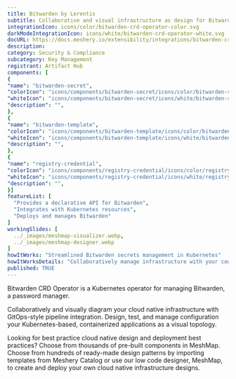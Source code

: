 ```yaml
---
title: Bitwarden by Lerentis
subtitle: Collaborative and visual infrastructure as design for Bitwarden by Lerentis
integrationIcon: icons/color/bitwarden-crd-operator-color.svg
darkModeIntegrationIcon: icons/white/bitwarden-crd-operator-white.svg
docURL: https://docs.meshery.io/extensibility/integrations/bitwarden-crd-operator
description: 
category: Security & Compliance
subcategory: Key Management
registrant: Artifact Hub
components: [
{
"name": "bitwarden-secret",
"colorIcon": "icons/components/bitwarden-secret/icons/color/bitwarden-secret-color.svg",
"whiteIcon": "icons/components/bitwarden-secret/icons/white/bitwarden-secret-white.svg",
"description": "",
},
{
"name": "bitwarden-template",
"colorIcon": "icons/components/bitwarden-template/icons/color/bitwarden-template-color.svg",
"whiteIcon": "icons/components/bitwarden-template/icons/white/bitwarden-template-white.svg",
"description": "",
},
{
"name": "registry-credential",
"colorIcon": "icons/components/registry-credential/icons/color/registry-credential-color.svg",
"whiteIcon": "icons/components/registry-credential/icons/white/registry-credential-white.svg",
"description": "",
}]
featureList: [
  "Provides a declarative API for Bitwarden",
  "Integrates with Kubernetes resources",
  "Deploys and manages Bitwarden"
]
workingSlides: [
  ../_images/meshmap-visualizer.webp,
  ../_images/meshmap-designer.webp
]
howItWorks: "Streamlined Bitwarden secrets management in Kubernetes"
howItWorksDetails: "Collaboratively manage infrastructure with your coworkers synchronously sharing the same designs."
published: TRUE
---
```

<p>
Bitwarden CRD Operator is a Kubernetes operator for managing Bitwarden, a password manager.
</p>
<p>
    Collaboratively and visually diagram your cloud native infrastructure with GitOps-style pipeline integration. Design, test, and manage configuration your Kubernetes-based, containerized applications as a visual topology.
</p>
<p>
    Looking for best practice cloud native design and deployment best practices? Choose from thousands of pre-built components in MeshMap. Choose from hundreds of ready-made design patterns by importing templates from Meshery Catalog or use our low code designer, MeshMap, to create and deploy your own cloud native infrastructure designs.
</p>
